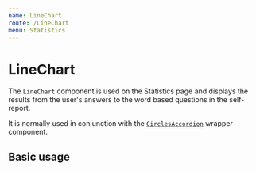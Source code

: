 ```yaml
---
name: LineChart
route: /LineChart
menu: Statistics
---
```



# LineChart

The `LineChart` component is used on the Statistics page and displays the results from the user's answers to the word based questions in the self-report.

<Props of={LineChart} />

It is normally used in conjunction with the [`CirclesAccordion`](/CirclesAccordion) wrapper component.

## Basic usage

<Playground>
  <LineChart />
</Playground>
